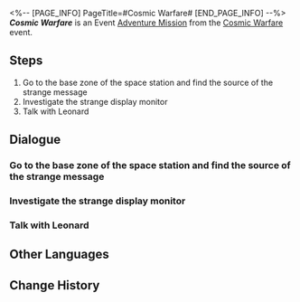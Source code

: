 <%-- [PAGE_INFO]
PageTitle=#Cosmic Warfare#
[END_PAGE_INFO] --%>
{{Stub|Dialogue.}}
{{Mission Infobox
|id            = 8000102
|title         = 
|image         = <!--Mission Cosmic Warfare.png-->
|type          = Adventure
|event_name    = Cosmic Warfare
|chapter       = 
|requirements  = Reach [[Trailblaze Level]] 22
|summary       = <!--official mission summary from Fate's Atlas-->
|characters    = Leonard; Trailblazer
|startLocation = [[Herta Space Station]] - [[Base Zone]]
|world         = Herta Space Station
|area          = Base Zone
|prev          = 
|next          = 
|rewards       = 
}}
'''''Cosmic Warfare''''' is an Event [[Adventure Mission]] from the [[Cosmic Warfare]] event.

==Steps==
# Go to the base zone of the space station and find the source of the strange message
# Investigate the strange display monitor
# Talk with Leonard

<!--
==Gameplay Notes==

--><!--
==Trial Character==

-->
==Dialogue==
{{Stub Dialogue}}

===Go to the base zone of the space station and find the source of the strange message{{subst:void|<!--800010201-->}}===
{{Mission Description|type=adventure|location=Base Zone|A strange message arrives in your inbox, containing an unfamiliar name that rouses your suspicions. Go to the space station and investigate.}}
{{Dialogue Start}}
:{{tx}}
{{Dialogue End}}

===Investigate the strange display monitor{{subst:void|<!--800010202-->}}===
{{Mission Description|type=adventure|location=Base Zone|update|You learn the whole story of the strange message from Leonard, whose gaze drifts toward the computer in the monitoring room as he begins to explain what Cosmic Warfare is...}}
{{Dialogue Start}}
:{{tx}}
{{Dialogue End}}

===Talk with Leonard{{subst:void|<!--800010205-->}}===
{{Mission Description|type=adventure|location=Base Zone|update|Looks like you got involved with a fantastical game. Go talk with Leonard again and listen to what he has to say.}}
{{Dialogue Start}}
:{{tx}}
{{Dialogue End}}

==Other Languages==
{{Other Languages
|en   = Cosmic Warfare
|zhs  = 太空大战争
|zht  = 太空大戰爭
|ja   = 宇宙大戦争
|ko   = 우주 대전쟁
|es   = Contienda cósmica
|fr   = Guerre cosmique
|ru   = Космическая война
|th   = สงครามอวกาศ
|vi   = Chiến Tranh Vũ Trụ
|de   = Kosmische Kriegsführung
|id   = Perang Luar Angkasa
|pt   = Guerra Cósmica
}}

==Change History==
{{Change History|1.0}}
